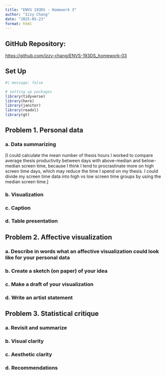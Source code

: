 ```yaml
---
title: "ENVS 193DS - Homework 3"
author: "Izzy Chang"
date: "2025-05-23"
format: html
---
```


## GitHub Repository:

<https://github.com/izzy-chang/ENVS-193DS_homework-03>

## Set Up

```r
#| message: false

# setting up packages
library(tidyverse)
library(here)
library(janitor)
library(readxl)
library(gt)
```

## Problem 1. Personal data

### a. Data summarizing

\[I could calculate the mean number of thesis hours I worked to compare average thesis productivity between days with above-median and below-median screen time, because I think I tend to procrastinate more on high screen time days, which may reduce the time I spend on my thesis. I could divide my screen time data into high vs low screen time groups by using the median screen time.\]

### b. Visualization

### c. Caption

### d. Table presentation

## Problem 2. Affective visualization

### a. Describe in words what an affective visualization could look like for your personal data

### b. Create a sketch (on paper) of your idea

### c. Make a draft of your visualization

### d. Write an artist statement

## Problem 3. Statistical critique

### a. Revisit and summarize

### b. Visual clarity

### c. Aesthetic clarity

### d. Recommendations

```         
```

```         
```

